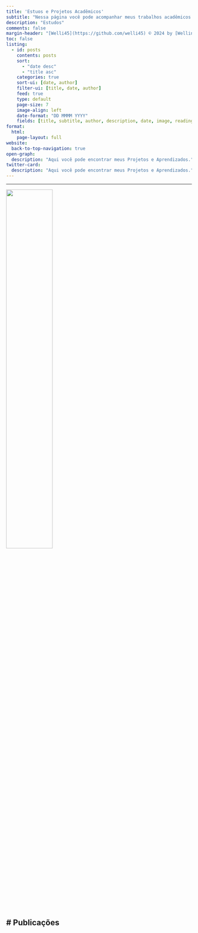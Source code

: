 ```yaml
---
title: 'Estuos e Projetos Acadêmicos'
subtitle: "Nessa página você pode acompanhar meus trabalhos acadêmicos na área de sociologia, bem como anotações sobre cursos que venho fazendo, demais informações sobre minha trajetória profissional e acadêmica como estudante de Sociologia na UFMG."
description: "Estudos"
comments: false
margin-header: "[Welli45](https://github.com/welli45) © 2024 by [Wellington S.](https://github.com/welli45)"
toc: false
listing:
  - id: posts
    contents: posts
    sort: 
      - "date desc"
      - "title asc"
    categories: true
    sort-ui: [date, author]
    filter-ui: [title, date, author]
    feed: true
    type: default
    page-size: 7
    image-align: left
    date-format: "DD MMMM YYYY"
    fields: [title, subtitle, author, description, date, image, reading-time]
format:
  html:
    page-layout: full
website:
  back-to-top-navigation: true
open-graph:
  description: "Aqui você pode encontrar meus Projetos e Aprendizados."
twitter-card:
  description: "Aqui você pode encontrar meus Projetos e Aprendizados."
---
```


***
![](trajetoria.webp){fig-alt="R" width=50%}

# Publicações
---

<!-- ### Featured Posts
:::{#featured}
:::

<br></br>
--- -->
<br></br>

<!-- ### All Posts -->
:::{#posts}
:::
